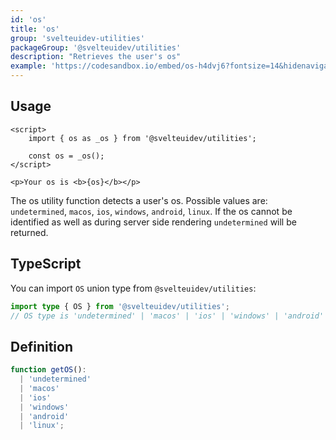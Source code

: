 ```yaml
---
id: 'os'
title: 'os'
group: 'svelteuidev-utilities'
packageGroup: '@svelteuidev/utilities'
description: "Retrieves the user's os"
example: 'https://codesandbox.io/embed/os-h4dvj6?fontsize=14&hidenavigation=1&module=%2FApp.svelte&theme=dark&view=preview'
---
```


## Usage

```tsx
<script>
	import { os as _os } from '@svelteuidev/utilities';

	const os = _os();
</script>

<p>Your os is <b>{os}</b></p>
```

The os utility function detects a user's os. Possible values are: `undetermined`, `macos`, `ios`, `windows`, `android`, `linux`.
If the os cannot be identified as well as during server side rendering `undetermined` will be returned.

## TypeScript

You can import `OS` union type from `@svelteuidev/utilities`:

```ts
import type { OS } from '@svelteuidev/utilities';
// OS type is 'undetermined' | 'macos' | 'ios' | 'windows' | 'android' | 'linux'
```

## Definition

```ts
function getOS():
  | 'undetermined'
  | 'macos'
  | 'ios'
  | 'windows'
  | 'android'
  | 'linux';
```
